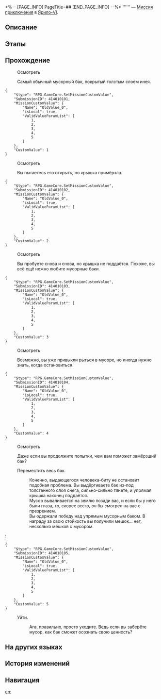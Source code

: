 <%-- [PAGE_INFO]
PageTitle=##
[END_PAGE_INFO] --%>
{{Дополнить|Диалоги.}}
{{Миссия Инфобокс
|id              = 4140101
|Название        = 
|Изображение     = Миссия .png
|Тип             = Миссия приключения
|Событие         = 
|Глава           = 
|Условия         = Завершена [[Миссия Освоения]] «[[Неисчезающие тени]]»
|Персонажи       = Первопроходец
|СтартЛокация    = [[Ярило-VI]] — [[Столп творения]]
|Мир             = Ярило-VI
|Предыдущая      = 
|Следующая       = 
|Награды         = Мусор*3
}}
'''''' — [[Миссия приключения]] в [[Ярило-VI]].

==Описание==
{{Описание|<!--официальное описание из Перекрёстка судеб-->}}

==Этапы==


==Прохождение==
{{Дополнить}}

:{{Диалог|Изучение}} Осмотреть
:Самый обычный мусорный бак, покрытый толстым слоем инея.
<pre>{
	"$type": "RPG.GameCore.SetMissionCustomValue",
	"SubmissionID": 414010101,
	"MissionCustomValue": {
		"Name": "OldValue_0",
		"isLocal": true,
		"ValidValueParamList": [
			1,
			2,
			3,
			4,
			5
		]
	},
	"CustomValue": 1
}</pre>

:{{Диалог|Изучение}} Осмотреть
:Вы пытаетесь его открыть, но крышка примёрзла.
<pre>{
	"$type": "RPG.GameCore.SetMissionCustomValue",
	"SubmissionID": 414010102,
	"MissionCustomValue": {
		"Name": "OldValue_0",
		"isLocal": true,
		"ValidValueParamList": [
			1,
			2,
			3,
			4,
			5
		]
	},
	"CustomValue": 2
}</pre>

:{{Диалог|Изучение}} Осмотреть
:Вы пробуете снова и снова, но крышка не поддаётся. Похоже, вы всё ещё нежно любите мусорные баки.
<pre>{
	"$type": "RPG.GameCore.SetMissionCustomValue",
	"SubmissionID": 414010103,
	"MissionCustomValue": {
		"Name": "OldValue_0",
		"isLocal": true,
		"ValidValueParamList": [
			1,
			2,
			3,
			4,
			5
		]
	},
	"CustomValue": 3
}</pre>

:{{Диалог|Изучение}} Осмотреть
:Возможно, вы уже привыкли рыться в мусоре, но иногда нужно знать, когда остановиться.
<pre>{
	"$type": "RPG.GameCore.SetMissionCustomValue",
	"SubmissionID": 414010104,
	"MissionCustomValue": {
		"Name": "OldValue_0",
		"isLocal": true,
		"ValidValueParamList": [
			1,
			2,
			3,
			4,
			5
		]
	},
	"CustomValue": 4
}</pre>

:{{Диалог|Изучение}} Осмотреть
:Даже если вы продолжите попытки, чем вам поможет замёрзший бак?
:{{Диалог|Стрелка}} Переместить весь бак.
::Конечно, выдающегося человека-биту не остановит подобная проблема. Вы выдёргиваете бак из-под толстенного слоя снега, сильно-сильно тянете, и упрямая крышка наконец поддаётся.
::Мусор вываливается на землю позади вас, и если бы у него были глаза, то, скорее всего, он бы смотрел на вас с презрением.
::Вы одержали победу над упрямым мусорным баком. В награду за свою стойкость вы получили мешок... нет, несколько мешков с мусором.
:<pre>{
	"$type": "RPG.GameCore.SetMissionCustomValue",
	"SubmissionID": 414010105,
	"MissionCustomValue": {
		"Name": "OldValue_0",
		"isLocal": true,
		"ValidValueParamList": [
			1,
			2,
			3,
			4,
			5
		]
	},
	"CustomValue": 5
}</pre>
:{{Диалог|Стрелка}} Уйти.
::Ага, правильно, просто уходите. Ведь если вы заберёте мусор, как бак сможет осознать свою ценность?
{{Диалог Конец}}

==На других языках==
{{На других языках
|en   = 
|zhs  = 
|zht  = 
|ja   = 
|ko   = 
|es   = 
|fr   = 
|ru   = 
|th   = 
|vi   = 
|de   = 
|id   = 
|pt   = 
}}

==История изменений==
{{История изменений|3.5}}

==Навигация==
{{Миссия приключения Навбокс|Глава }}

[[en:]]
